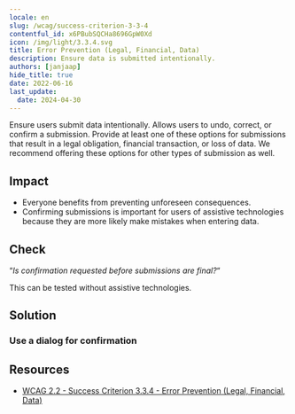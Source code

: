 ```yaml
---
locale: en
slug: /wcag/success-criterion-3-3-4
contentful_id: x6PBubSQCHa8696GpW0Xd
icon: /img/light/3.3.4.svg
title: Error Prevention (Legal, Financial, Data)
description: Ensure data is submitted intentionally.
authors: [janjaap]
hide_title: true
date: 2022-06-16
last_update:
  date: 2024-04-30
---
```


<Hero
  title="Error Prevention (Legal, Financial, Data)"
  image="/img/light/3.3.4.svg"
  alt="WCAG 3.3.4 icon"
  prefix="Success Criterion 3.3.4"
  suffix="Level AA"
/>

Ensure users submit data intentionally. Allows users to undo, correct, or confirm a submission. Provide at least one of these options for submissions that result in a legal obligation, financial transaction, or loss of data. We recommend offering these options for other types of submission as well.

## Impact

- Everyone benefits from preventing unforeseen consequences.
- Confirming submissions is important for users of assistive technologies because they are more likely make mistakes when entering data.

## Check

“*Is confirmation requested before submissions are final?*“

This can be tested without assistive technologies.

## Solution

### Use a dialog for confirmation

<CodeSample id="accessibility-dialog" locale="en"/>

## Resources

- [WCAG 2.2 - Success Criterion 3.3.4 - Error Prevention (Legal, Financial, Data)](https://www.w3.org/TR/WCAG22/#error-prevention-legal-financial-data)
